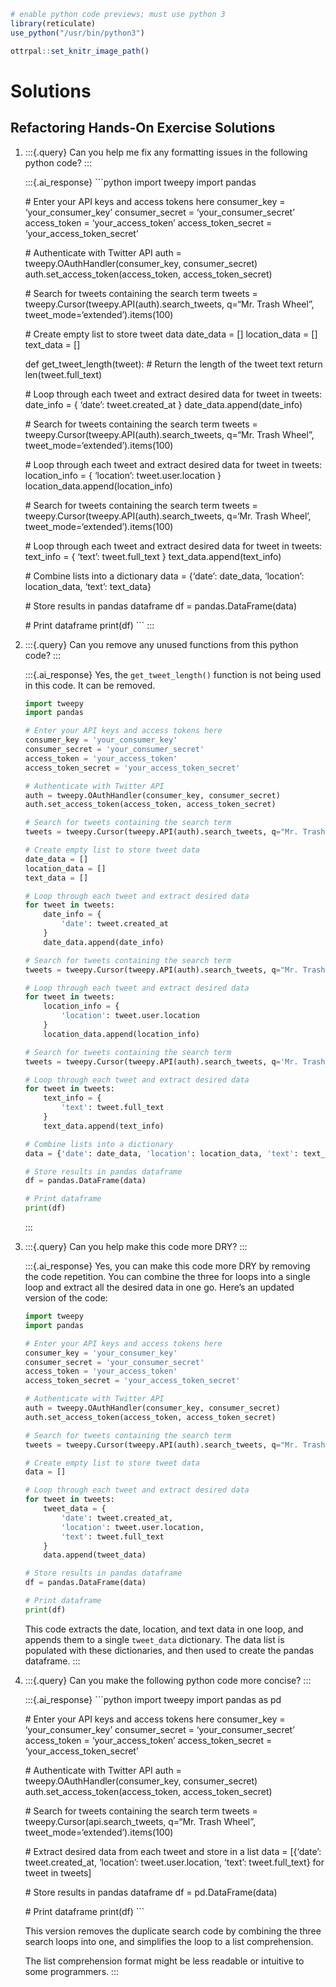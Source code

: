 
```r
# enable python code previews; must use python 3
library(reticulate)
use_python("/usr/bin/python3")

ottrpal::set_knitr_image_path()
```

# Solutions {-}

## Refactoring Hands-On Exercise Solutions {-}

1. 

    :::{.query}
    Can you help me fix any formatting issues in the following python code?
    :::
    
    :::{.ai_response}
    ```python
    import tweepy
    import pandas
    
    # Enter your API keys and access tokens here
    consumer_key = 'your_consumer_key'
    consumer_secret = 'your_consumer_secret'
    access_token = 'your_access_token'
    access_token_secret = 'your_access_token_secret'
    
    # Authenticate with Twitter API
    auth = tweepy.OAuthHandler(consumer_key, consumer_secret)
    auth.set_access_token(access_token, access_token_secret)
    
    # Search for tweets containing the search term
    tweets = tweepy.Cursor(tweepy.API(auth).search_tweets, q="Mr. Trash Wheel", tweet_mode='extended').items(100)
    
    # Create empty list to store tweet data
    date_data = []
    location_data = []
    text_data = []
    
    def get_tweet_length(tweet):
        # Return the length of the tweet text
        return len(tweet.full_text)
    
    # Loop through each tweet and extract desired data
    for tweet in tweets:
        date_info = {
            'date': tweet.created_at
        }
        date_data.append(date_info)
    
    # Search for tweets containing the search term
    tweets = tweepy.Cursor(tweepy.API(auth).search_tweets, q="Mr. Trash Wheel", tweet_mode='extended').items(100)
    
    # Loop through each tweet and extract desired data
    for tweet in tweets:
        location_info = {
            'location': tweet.user.location
        }
        location_data.append(location_info)
    
    # Search for tweets containing the search term
    tweets = tweepy.Cursor(tweepy.API(auth).search_tweets, q='Mr. Trash Wheel', tweet_mode='extended').items(100)
    
    # Loop through each tweet and extract desired data
    for tweet in tweets:
        text_info = {
            'text': tweet.full_text
        }
        text_data.append(text_info)
    
    # Combine lists into a dictionary
    data = {'date': date_data, 'location': location_data, 'text': text_data}
    
    # Store results in pandas dataframe
    df = pandas.DataFrame(data)
    
    # Print dataframe
    print(df)
    ```
    :::

1. 

    :::{.query}
    Can you remove any unused functions from this python code?
    :::
    
    :::{.ai_response}
    Yes, the `get_tweet_length()` function is not being used in this code. It can be removed.
    
    ```python
    import tweepy
    import pandas
    
    # Enter your API keys and access tokens here
    consumer_key = 'your_consumer_key'
    consumer_secret = 'your_consumer_secret'
    access_token = 'your_access_token'
    access_token_secret = 'your_access_token_secret'
    
    # Authenticate with Twitter API
    auth = tweepy.OAuthHandler(consumer_key, consumer_secret)
    auth.set_access_token(access_token, access_token_secret)
    
    # Search for tweets containing the search term
    tweets = tweepy.Cursor(tweepy.API(auth).search_tweets, q="Mr. Trash Wheel", tweet_mode='extended').items(100)
    
    # Create empty list to store tweet data
    date_data = []
    location_data = []
    text_data = []
    
    # Loop through each tweet and extract desired data
    for tweet in tweets:
        date_info = {
            'date': tweet.created_at
        }
        date_data.append(date_info)
    
    # Search for tweets containing the search term
    tweets = tweepy.Cursor(tweepy.API(auth).search_tweets, q="Mr. Trash Wheel", tweet_mode='extended').items(100)
    
    # Loop through each tweet and extract desired data
    for tweet in tweets:
        location_info = {
            'location': tweet.user.location
        }
        location_data.append(location_info)
    
    # Search for tweets containing the search term
    tweets = tweepy.Cursor(tweepy.API(auth).search_tweets, q='Mr. Trash Wheel', tweet_mode='extended').items(100)
    
    # Loop through each tweet and extract desired data
    for tweet in tweets:
        text_info = {
            'text': tweet.full_text
        }
        text_data.append(text_info)
    
    # Combine lists into a dictionary
    data = {'date': date_data, 'location': location_data, 'text': text_data}
    
    # Store results in pandas dataframe
    df = pandas.DataFrame(data)
    
    # Print dataframe
    print(df)
    ```
    ::: 


1. 

    :::{.query}
    Can you help make this code more DRY?
    :::
    
    :::{.ai_response}
    Yes, you can make this code more DRY by removing the code repetition. You can combine the three for loops into a single loop and extract all the desired data in one go. Here's an updated version of the code:
    
    ```python
    import tweepy
    import pandas
        
    # Enter your API keys and access tokens here
    consumer_key = 'your_consumer_key'
    consumer_secret = 'your_consumer_secret'
    access_token = 'your_access_token'
    access_token_secret = 'your_access_token_secret'
        
    # Authenticate with Twitter API
    auth = tweepy.OAuthHandler(consumer_key, consumer_secret)
    auth.set_access_token(access_token, access_token_secret)
        
    # Search for tweets containing the search term
    tweets = tweepy.Cursor(tweepy.API(auth).search_tweets, q="Mr. Trash Wheel", tweet_mode='extended').items(100)
        
    # Create empty list to store tweet data
    data = []
        
    # Loop through each tweet and extract desired data
    for tweet in tweets:
        tweet_data = {
            'date': tweet.created_at,
            'location': tweet.user.location,
            'text': tweet.full_text
        }
        data.append(tweet_data)
        
    # Store results in pandas dataframe
    df = pandas.DataFrame(data)
        
    # Print dataframe
    print(df)

    ```
    
    This code extracts the date, location, and text data in one loop, and appends them to a single `tweet_data` dictionary. The data list is populated with these dictionaries, and then used to create the pandas dataframe.
    ::: 

1. 

    :::{.query}
    Can you make the following python code more concise?
    :::
    
    :::{.ai_response}
    ```python
    import tweepy
    import pandas as pd
    
    # Enter your API keys and access tokens here
    consumer_key = 'your_consumer_key'
    consumer_secret = 'your_consumer_secret'
    access_token = 'your_access_token'
    access_token_secret = 'your_access_token_secret'
    
    # Authenticate with Twitter API
    auth = tweepy.OAuthHandler(consumer_key, consumer_secret)
    auth.set_access_token(access_token, access_token_secret)
    
    # Search for tweets containing the search term
    tweets = tweepy.Cursor(api.search_tweets, q="Mr. Trash Wheel", tweet_mode='extended').items(100)
    
    # Extract desired data from each tweet and store in a list
    data = [{'date': tweet.created_at, 'location': tweet.user.location, 'text': tweet.full_text} for tweet in tweets]
    
    # Store results in pandas dataframe
    df = pd.DataFrame(data)
    
    # Print dataframe
    print(df)
    ```
    
    This version removes the duplicate search code by combining the three search loops into one, and simplifies the loop to a list comprehension.
    
    The list comprehension format might be less readable or intuitive to some programmers.
    ::: 
